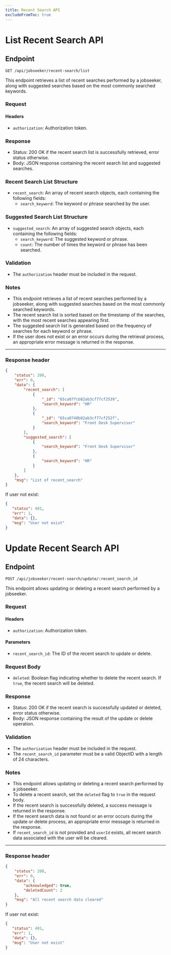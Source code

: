 ```yaml
---
title: Recent Search API
excludeFromToc: true
---
```




# List Recent Search API

## Endpoint

`GET /api/jobseeker/recent-search/list`

This endpoint retrieves a list of recent searches performed by a jobseeker, along with suggested searches based on the most commonly searched keywords.

### Request

#### Headers

- `authorization`: Authorization token.

### Response

- Status: 200 OK if the recent search list is successfully retrieved, error status otherwise.
- Body: JSON response containing the recent search list and suggested searches.

### Recent Search List Structure

- `recent_search`: An array of recent search objects, each containing the following fields:
  - `search_keyword`: The keyword or phrase searched by the user.

### Suggested Search List Structure

- `suggested_search`: An array of suggested search objects, each containing the following fields:
  - `search_keyword`: The suggested keyword or phrase.
  - `count`: The number of times the keyword or phrase has been searched.

### Validation

- The `authorization` header must be included in the request.

### Notes

- This endpoint retrieves a list of recent searches performed by a jobseeker, along with suggested searches based on the most commonly searched keywords.
- The recent search list is sorted based on the timestamp of the searches, with the most recent searches appearing first.
- The suggested search list is generated based on the frequency of searches for each keyword or phrase.
- If the user does not exist or an error occurs during the retrieval process, an appropriate error message is returned in the response.

---
### Response header
```json
{
    "status": 200,
    "err": 0,
    "data": {
        "recent_search": [
            {
                "_id": "65ca07fcb82ab3cf77cf2539",
                "search_keyword": "HR"
            },
            {
                "_id": "65ca0748b82ab3cf77cf252f",
                "search_keyword": "Front Desk Supervisor"
            }
        ],
        "suggested_search": [
            {
                "search_keyword": "Front Desk Supervisor"
            },
            {
                "search_keyword": "HR"
            }
        ]
    },
    "msg": "List of recent_search"
}
```

If user not exist:

```json
{
   "status": 401,
   "err": 1,
   "data": {},
   "msg": "User not exist"
}
```




# Update Recent Search API

## Endpoint

`POST /api/jobseeker/recent-search/update/:recent_search_id`

This endpoint allows updating or deleting a recent search performed by a jobseeker.

### Request

#### Headers

- `authorization`: Authorization token.

#### Parameters

- `recent_search_id`: The ID of the recent search to update or delete.

### Request Body

- `deleted`: Boolean flag indicating whether to delete the recent search. If `true`, the recent search will be deleted.

### Response

- Status: 200 OK if the recent search is successfully updated or deleted, error status otherwise.
- Body: JSON response containing the result of the update or delete operation.

### Validation

- The `authorization` header must be included in the request.
- The `recent_search_id` parameter must be a valid ObjectID with a length of 24 characters.

### Notes

- This endpoint allows updating or deleting a recent search performed by a jobseeker.
- To delete a recent search, set the `deleted` flag to `true` in the request body.
- If the recent search is successfully deleted, a success message is returned in the response.
- If the recent search data is not found or an error occurs during the update or delete process, an appropriate error message is returned in the response.
- If `recent_search_id` is not provided and `userId` exists, all recent search data associated with the user will be cleared.

---

### Response header
```json
{
    "status": 200,
    "err": 0,
    "data": {
        "acknowledged": true,
        "deletedCount": 2
    },
    "msg": "All recent search data cleared"
}
```

If user not exist:

```json
{
   "status": 401,
   "err": 1,
   "data": {},
   "msg": "User not exist"
}
```